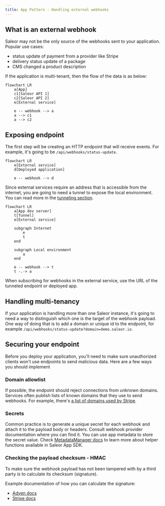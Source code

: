 ```yaml
---
title: App Pattern - Handling external webhooks
---
```


## What is an external webhook

Saleor may not be the only source of the webhooks sent to your application. Popular use cases:

- status update of payment from a provider like Stripe
- delivery status update of a package
- CMS changed a product description

If the application is multi-tenant, then the flow of the data is as below:

```mermaid
flowchart LR
    a[App]
    c1[Saleor API 1]
    c2[Saleor API 2]
    e[External service]

    e -- webhook --> a
    a --> c1
    a --> c2
```

## Exposing endpoint

The first step will be creating an HTTP endpoint that will receive events. For example, it's going to be `/api/webhooks/status-update`.

```mermaid
flowchart LR
    e[External service]
    d[Deployed application]

    e -- webhook --> d
```

Since external services require an address that is accessible from the internet, you are going to need a tunnel to expose the local environment. You can read more in the [tunneling section](docs/developer/extending/apps/developing-with-tunnels.mdx).

```mermaid
flowchart LR
    a[App dev server]
    t[Tunnel]
    e[External service]

    subgraph Internet
        e
        t
    end

    subgraph Local environment
        a
    end

    e -- webhook --> t
    t -.-> a
```

When subscribing for webhooks in the external service, use the URL of the tunneled endpoint or deployed app.

## Handling multi-tenancy

If your application is handling more than one Saleor instance, it's going to need a way to distinguish which one is the target of the webhook payload. One way of doing that is to add a domain or unique id to the endpoint, for example `/api/webhooks/status-update?domain=demo.saleor.io`.

## Securing your endpoint

Before you deploy your application, you'll need to make sure unauthorized clients won't use endpoints to send malicious data. Here are a few ways you should implement

### Domain allowlist

If possible, the endpoint should reject connections from unknown domains. Services often publish lists of known domains that they use to send webhooks. For example, there's [a list of domains used by Stripe](https://stripe.com/docs/ips).

### Secrets

Common practice is to generate a unique secret for each webhook and attach it to the payload body or headers. Consult webhook provider documentation where you can find it.
You can use app metadata to store the secret value. Check [MetadataManager docs](developer/extending/apps/apps-patterns/persistence-with-metadata-manager.mdx) to learn more about helper functions available in Saleor App SDK.

### Checking the payload checksum - HMAC

To make sure the webhook payload has not been tampered with by a third party is to calculate its checksum (signature).

Example documentation of how you can calculate the signature:

- [Adyen docs](https://docs.adyen.com/development-resources/webhooks/verify-hmac-signatures)
- [Stripe docs](https://stripe.com/docs/webhooks/signatures)
